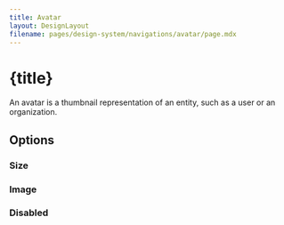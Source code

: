 ```yaml
---
title: Avatar
layout: DesignLayout
filename: pages/design-system/navigations/avatar/page.mdx
---
```



# {title}

An avatar is a thumbnail representation of an entity, such as a user or an organization.




<MainView />

## Options 


### Size

<SizeView />


### Image

<ImageView />


### Disabled

<DisabledView />


